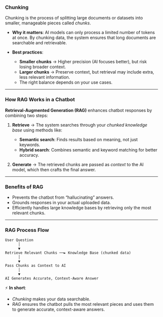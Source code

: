 ### Chunking

Chunking is the process of splitting large documents or datasets into smaller, manageable pieces called *chunks*.  

- **Why it matters**: AI models can only process a limited number of tokens at once. By chunking data, the system ensures that long documents are searchable and retrievable.  

- **Best practices**:  
  - **Smaller chunks** → Higher precision (AI focuses better), but risk losing broader context.  
  - **Larger chunks** → Preserve context, but retrieval may include extra, less relevant information.  
  - The right balance depends on your use cases.  

---

### How RAG Works in a Chatbot

**Retrieval-Augmented Generation (RAG)** enhances chatbot responses by combining two steps:  

1. **Retrieve** → The system searches through your *chunked knowledge base* using methods like:  
   - **Semantic search**: Finds results based on meaning, not just keywords.  
   - **Hybrid search**: Combines semantic and keyword matching for better accuracy.  

2. **Generate** → The retrieved chunks are passed as *context* to the AI model, which then crafts the final answer.  

---

### Benefits of RAG  
- Prevents the chatbot from “hallucinating” answers.  
- Grounds responses in your actual uploaded data.  
- Efficiently handles large knowledge bases by retrieving only the most relevant chunks.  

---

### RAG Process Flow

```plaintext
User Question
      │
      ▼
Retrieve Relevant Chunks ──► Knowledge Base (chunked data)
      │
      ▼
Pass Chunks as Context to AI
      │
      ▼
AI Generates Accurate, Context-Aware Answer
```

⚡ **In short**:  
- *Chunking* makes your data searchable.  
- *RAG* ensures the chatbot pulls the most relevant pieces and uses them to generate accurate, context-aware answers.  
